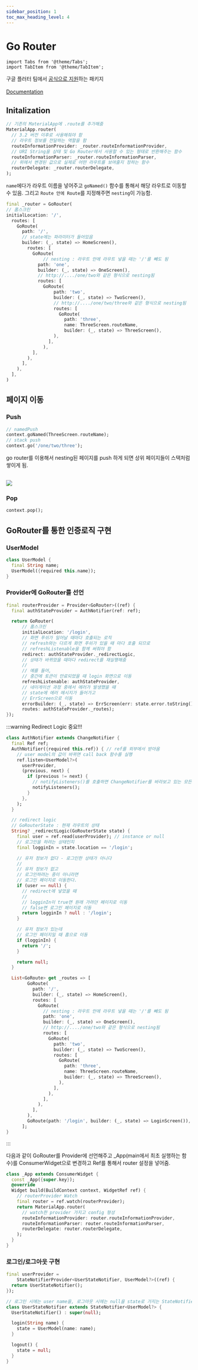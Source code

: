 ```yaml
---
sidebar_position: 1
toc_max_heading_level: 4
---
```


# Go Router

```mdx-code-block
import Tabs from '@theme/Tabs';
import TabItem from '@theme/TabItem';
```

구글 플러터 팀에서 [공식으로 지원](https://pub.dev/packages/go_router)하는 패키지<br></br>[Documentation](https://docs.page/csells/go_router)

## Initalization

<Tabs>
<TabItem value="Widget build(){}">

```dart 
// 기존의 MaterialApp에 .route를 추가해줌 
MaterialApp.router(
  // 3.2 버전 이후로 사용해줘야 함
  // 라우트 정보를 전달하는 역할을 함
  routeInformationProvider: _router.routeInformationProvider,
  // URI String을 상태 및 Go Router에서 사용할 수 있는 형태로 반환해주는 함수
  routeInformationParser: _router.routeInformationParser,
  // 위에서 변경된 값으로 실제로 어떤 라우트를 보여줄지 정하는 함수
  routerDelegate: _router.routerDelegate,
);
```

</TabItem>
<TabItem value="GoRouter 선언">

`name`에다가 라우트 이름을 넣어주고 `goNamed()` 함수를 통해서 해당 라우트로 이동할 수 있음. 그리고 `Route 안에 Route`를 지정해주면 `nesting`이 가능함.
```dart
final _router = GoRouter(
// 홈스크린
initialLocation: '/',
  routes: [
    GoRoute(
      path: '/',
      // state에는 파라미터가 들어있음
      builder: (_, state) => HomeScreen(),
        routes: [
          GoRoute(
              // nesting : 라우트 안에 라우트 넣을 때는 '/'를 빼도 됨
            path: 'one',
            builder: (_, state) => OneScreen(),
            // http://..../one/two와 같은 형식으로 nesting됨
            routes: [
              GoRoute(
                  path: 'two',
                  builder: (_, state) => TwoScreen(),
                  // http://..../one/two/three와 같은 형식으로 nesting됨
                  routes: [
                    GoRoute(
                      path: 'three',
                      name: ThreeScreen.routeName,
                      builder: (_, state) => ThreeScreen(),
                  ),
                ],
              ),
          ],
        ),
      ],
    ),
  ],
)
```

</TabItem>
</Tabs>

## 페이지 이동

### Push
```dart
// namedPush
context.goNamed(ThreeScreen.routeName);
// stack push
context.go('/one/two/three'); 
```

go router를 이용해서 nesting된 페이지를 push 하게 되면 상위 페이지들이 스택처럼 쌓이게 됨.<br></br>
<div style={{textAlign: "center"}}>
<img src={require("./img/go-router/go_router_push.gif").default} style={{width: 300}}/>
</div>

### Pop
```dart
context.pop();
```

## GoRouter를 통한 인증로직 구현

### UserModel
```dart
class UserModel {
  final String name;
  UserModel({required this.name});
}
```

### Provider에 GoRouter를 선언

```dart
final routerProvider = Provider<GoRouter>((ref) {
  final authStateProvider = AuthNotifier(ref: ref);

  return GoRouter(
      // 홈스크린
      initialLocation: '/login',
      // 화면 푸쉬가 일어날 때마다 호출되는 로직 
      // refresh와는 다르게 화면 푸쉬가 있을 때 마다 호출 되므로 
      // refreshListenable을 함께 써줘야 함
      redirect: authStateProvider._redirectLogic,
      // 상태가 바뀌었을 때마다 redirect를 재실행해줌
      //
      // 예를 들어,
      // 중간에 토큰이 만료되었을 때 login 화면으로 이동
      refreshListenable: authStateProvider,
      // 네이게이션 과정 중에서 에러가 발생했을 때
      // state에 에러 메시지가 들어가고
      // ErrScreen으로 이동
      errorBuilder: (_, state) => ErrScreen(err: state.error.toString()),
      routes: authStateProvider._routes);
});
```

:::warning Redirect Logic 중요!!!
```dart
class AuthNotifier extends ChangeNotifier {
  final Ref ref;
  AuthNotifier({required this.ref}) { // ref를 외부에서 받아옴
    // user model의 값이 바뀌면 call back 함수를 실행
    ref.listen<UserModel?>(
      userProvider,
      (previous, next) {
        if (previous != next) {
          // notifyListeners()를 호출하면 ChangeNotifier를 바라보고 있는 모든 위젯들이 다 리빌드 됨
          notifyListeners();
        }
      },
    );
  }

  // redirect logic
  // GoRouterState : 현재 라우트의 상태
  String? _redirectLogic(GoRouterState state) {
    final user = ref.read(userProvider); // instance or null
    // 로그인을 하려는 상태인지
    final logginIn = state.location == '/login';

    // 유저 정보가 없다 - 로그인한 상태가 아니다
    //
    // 유저 정보가 없고
    // 로그인하려는 중이 아니라면
    // 로그인 페이지로 이동한다.
    if (user == null) {
      // redirect에 넣었을 때
      //
      // logginIn이 true면 원래 가려던 페이지로 이동
      // false면 로그인 페이지로 이동
      return logginIn ? null : '/login';
    }

    // 유저 정보가 있는데
    // 로그인 페이지일 때 홈으로 이동
    if (logginIn) {
      return '/';
    }

    return null;
  }

  List<GoRoute> get _routes => [
        GoRoute(
          path: '/',
          builder: (_, state) => HomeScreen(),
          routes: [
            GoRoute(
              // nesting : 라우트 안에 라우트 넣을 때는 '/'를 빼도 됨
              path: 'one',
              builder: (_, state) => OneScreen(),
              // http://..../one/two와 같은 형식으로 nesting됨
              routes: [
                GoRoute(
                  path: 'two',
                  builder: (_, state) => TwoScreen(),
                  routes: [
                    GoRoute(
                      path: 'three',
                      name: ThreeScreen.routeName,
                      builder: (_, state) => ThreeScreen(),
                    ),
                  ],
                ),
              ],
            ),
          ],
        ),
        GoRoute(path: '/login', builder: (_, state) => LoginScreen()),
      ];
}
```
:::

다음과 같이 GoRouter를 Provider에 선언해주고 _App(main에서 최초 실행하는 함수)를 ConsumerWidget으로 변경하고 Ref를 통해서 router 설정을 넣어줌.

```dart 
class _App extends ConsumerWidget {
  const _App({super.key});
  @override
  Widget build(BuildContext context, WidgetRef ref) {
    // routerProvider Watch 
    final router = ref.watch(routerProvider);
    return MaterialApp.router(
      // watch한 provider 가지고 config 형성
      routeInformationProvider: router.routeInformationProvider,
      routeInformationParser: router.routeInformationParser,
      routerDelegate: router.routerDelegate,
    );
  }
}
```

### 로그인/로그아웃 구현

```dart title="user State AuthNotifier"
final userProvider =
    StateNotifierProvider<UserStateNotifier, UserModel?>((ref) {
  return UserStateNotifier();
});

// 로그인 시에는 user name을, 로그아웃 시에는 null을 state로 가지는 StateNotifier
class UserStateNotifier extends StateNotifier<UserModel?> {
  UserStateNotifier() : super(null);

  login(String name) {
    state = UserModel(name: name);
  }

  logout() {
    state = null;
  }
}
```